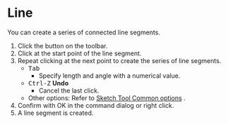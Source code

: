 
# Line

<Reference shortcut="Shift-A" command="Line" button="Toolbar" />

You can create a series of connected line segments.

1. Click the button on the toolbar.
2. Click at the start point of the line segment.
3. Repeat clicking at the next point to create the series of line segments.
   - <kbd>Tab</kbd> 
      - Specify length and angle with a numerical value.
   - <kbd>Ctrl-Z</kbd> **Undo**
      - Cancel the last click.
   - Other options: Refer to [Sketch Tool Common options](common-options) .
4. Confirm with OK in the command dialog or right click.
5. A line segment is created.